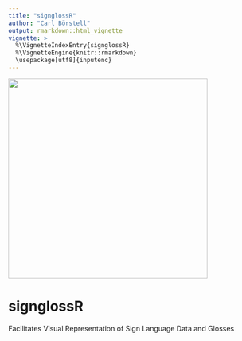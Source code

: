 ```yaml
---
title: "signglossR"
author: "Carl Börstell"
output: rmarkdown::html_vignette
vignette: >
  %\VignetteIndexEntry{signglossR}
  %\VignetteEngine{knitr::rmarkdown}
  \usepackage[utf8]{inputenc}
---
```


<img src="https://raw.githubusercontent.com/borstell/borstell.github.io/master/images/sticker_signglossR.png" width="400"> 

# signglossR
Facilitates Visual Representation of Sign Language Data and Glosses

